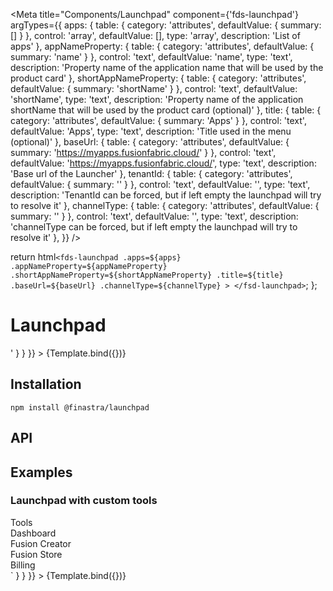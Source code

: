 

<Meta
  title="Components/Launchpad"
  component={'fds-launchpad'}
  argTypes={{
    apps: {
      table: {
        category: 'attributes',
        defaultValue: { summary: [] }
      },
      control: 'array',
      defaultValue: [],
      type: 'array',
      description: 'List of apps'
    },
    appNameProperty: {
      table: {
        category: 'attributes',
        defaultValue: { summary: 'name' }
      },
      control: 'text',
      defaultValue: 'name',
      type: 'text',
      description: 'Property name of the application name that will be used by the product card'
    },
    shortAppNameProperty: {
      table: {
        category: 'attributes',
        defaultValue: { summary: 'shortName' }
      },
      control: 'text',
      defaultValue: 'shortName',
      type: 'text',
      description: 'Property name of the application shortName that will be used by the product card (optional)'
    },
    title: {
      table: {
        category: 'attributes',
        defaultValue: { summary: 'Apps' }
      },
      control: 'text',
      defaultValue: 'Apps',
      type: 'text',
      description: 'Title used in the menu (optional)'
    },
    baseUrl: {
      table: {
        category: 'attributes',
        defaultValue: { summary: 'https://myapps.fusionfabric.cloud/' }
      },
      control: 'text',
      defaultValue: 'https://myapps.fusionfabric.cloud/',
      type: 'text',
      description: 'Base url of the Launcher'
    },
    tenantId: {
      table: {
        category: 'attributes',
        defaultValue: { summary: '' }
      },
      control: 'text',
      defaultValue: '',
      type: 'text',
      description: 'TenantId can be forced, but if left empty the launchpad will try to resolve it'
    },
    channelType: {
      table: {
        category: 'attributes',
        defaultValue: { summary: '' }
      },
      control: 'text',
      defaultValue: '',
      type: 'text',
      description: 'channelType can be forced, but if left empty the launchpad will try to resolve it'
    },
  }}
/>

  return html`
    <fds-launchpad
      .apps=${apps}
      .appNameProperty=${appNameProperty}
      .shortAppNameProperty=${shortAppNameProperty}
      .title=${title}
      .baseUrl=${baseUrl}
      .channelType=${channelType}
    >
    </fsd-launchpad>
  `;
};

# Launchpad

<Canvas>
  <Story
    name="Default"
    args={{ apps: [{"name":"App","shortName":"App","sso-initiation-urls":{"web":"https://app1.com"}},{"name":"App","shortName":"App","sso-initiation-urls":{"web":"https://app2.com"}},{"name":"App","shortName":"App","sso-initiation-urls":{"web":"https://app3.com"}},{"name":"App","shortName":"App","sso-initiation-urls":{"web":"https://app4.com"}},{"name":"App","shortName":"App","sso-initiation-urls":{"web":"https://app5.com"}},{"name":"App","shortName":"App","sso-initiation-urls":{"web":"https://app6.com"}},{"name":"App","shortName":"App","sso-initiation-urls":{"web":"https://app7.com"}},{"name":"App","shortName":"App","sso-initiation-urls":{"web":"https://app8.com"}},{"name":"App","shortName":"App","sso-initiation-urls":{"web":"https://app9.com"}},{"name":"App","shortName":"App","sso-initiation-urls":{"web":"https://app10.com"}}] }}
    parameters={{
      docs: {
        source: {
          code: '<fds-launchpad></fds-launchpad>'
        }
      }
    }}
  >
    {Template.bind({})}
  </Story>
</Canvas>

## Installation

```
npm install @finastra/launchpad

```

## API

<ArgsTable of="." story="^" />

## Examples

### Launchpad with custom tools

<Canvas>
  <Story
    name="Launchpad with custom tools"
    args={{ apps: [{"name":"App","shortName":"App","sso-initiation-urls":{"web":"https://app1.com"}},{"name":"App","shortName":"App","sso-initiation-urls":{"web":"https://app2.com"}},{"name":"App","shortName":"App","sso-initiation-urls":{"web":"https://app3.com"}},{"name":"App","shortName":"App","sso-initiation-urls":{"web":"https://app4.com"}},{"name":"App","shortName":"App","sso-initiation-urls":{"web":"https://app5.com"}},{"name":"App","shortName":"App","sso-initiation-urls":{"web":"https://app6.com"}},{"name":"App","shortName":"App","sso-initiation-urls":{"web":"https://app7.com"}}] }}
    parameters={{
      docs: {
        source: {
          code: `
            <fds-launchpad>
              <div slot="tools">
                <div class="tools-title">Tools</div>
                <div class='tools-list'>
                  <div>
                    <fds-app-card class='tools-item' label="Dashboard" extraDense primary></fds-app-card>
                    <div class="tools-name">Dashboard</div>
                  </div>
                  <div>
                    <fds-app-card class='tools-item' label="Fusion Creator" extraDense primary></fds-app-card>
                    <div class="tools-name">Fusion Creator</div>
                  </div>
                  <div>
                    <fds-app-card class='tools-item' label="Fusion Store" extraDense primary></fds-app-card>
                    <div class="tools-name">Fusion Store</div>
                  </div>
                  <div>
                    <fds-app-card class='tools-item' label="Billing" extraDense primary></fds-app-card>
                    <div class="tools-name">Billing</div>
                  </div>
                </div>
              </div>
            </fds-launchpad>
          `
        }
      }
    }}
  >
    {Template.bind({})}
  </Story>
</Canvas>
